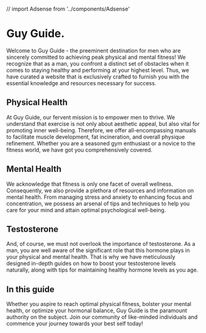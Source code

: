 // import Adsense from '../components/Adsense'

<Head>
    <title>Guy Guide</title>
    <meta
        name="description"
        content="The destination for men seeking advice on Mental and Physical Health"
    />
    <meta
        property="og:description"
        content="Guy Guide"
    />
</Head>

# Guy Guide.

Welcome to Guy Guide - the preeminent destination for men who are sincerely committed to achieving peak physical and mental fitness! We recognize that as a man, you confront a distinct set of obstacles when it comes to staying healthy and performing at your highest level. Thus, we have curated a website that is exclusively crafted to furnish you with the essential knowledge and resources necessary for success.

## Physical Health
At Guy Guide, our fervent mission is to empower men to thrive. We understand that exercise is not only about aesthetic appeal, but also vital for promoting inner well-being. Therefore, we offer all-encompassing manuals to facilitate muscle development, fat incineration, and overall physique refinement. Whether you are a seasoned gym enthusiast or a novice to the fitness world, we have got you comprehensively covered.

## Mental Health
We acknowledge that fitness is only one facet of overall wellness. Consequently, we also provide a plethora of resources and information on mental health. From managing stress and anxiety to enhancing focus and concentration, we possess an arsenal of tips and techniques to help you care for your mind and attain optimal psychological well-being.

## Testosterone
And, of course, we must not overlook the importance of testosterone. As a man, you are well aware of the significant role that this hormone plays in your physical and mental health. That is why we have meticulously designed in-depth guides on how to boost your testosterone levels naturally, along with tips for maintaining healthy hormone levels as you age.

## In this guide
Whether you aspire to reach optimal physical fitness, bolster your mental health, or optimize your hormonal balance, Guy Guide is the paramount authority on the subject. Join our community of like-minded individuals and commence your journey towards your best self today!